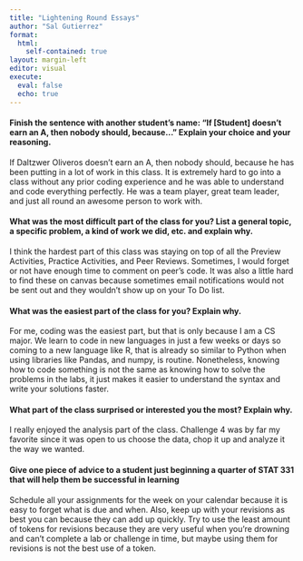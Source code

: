 ```yaml
---
title: "Lightening Round Essays"
author: "Sal Gutierrez"
format: 
  html: 
    self-contained: true
layout: margin-left
editor: visual
execute: 
  eval: false
  echo: true
---
```


#### Finish the sentence with another student's name: "If \[Student\] doesn't earn an A, then nobody should, because..." Explain your choice and your reasoning.

If Daltzwer Oliveros doesn't earn an A, then nobody should, because he has been putting in a lot of work in this class. It is extremely hard to go into a class without any prior coding experience and he was able to understand and code everything perfectly. He was a team player, great team leader, and just all round an awesome person to work with.

#### What was the most difficult part of the class for you? List a general topic, a specific problem, a kind of work we did, etc. and explain why.

I think the hardest part of this class was staying on top of all the Preview Activities, Practice Activities, and Peer Reviews. Sometimes, I would forget or not have enough time to comment on peer's code. It was also a little hard to find these on canvas because sometimes email notifications would not be sent out and they wouldn't show up on your To Do list.

#### What was the easiest part of the class for you? Explain why.

For me, coding was the easiest part, but that is only because I am a CS major. We learn to code in new languages in just a few weeks or days so coming to a new language like R, that is already so similar to Python when using libraries like Pandas, and numpy, is routine. Nonetheless, knowing how to code something is not the same as knowing how to solve the problems in the labs, it just makes it easier to understand the syntax and write your solutions faster.

#### What part of the class surprised or interested you the most? Explain why.

I really enjoyed the analysis part of the class. Challenge 4 was by far my favorite since it was open to us choose the data, chop it up and analyze it the way we wanted.

#### Give one piece of advice to a student just beginning a quarter of STAT 331 that will help them be successful in learning

Schedule all your assignments for the week on your calendar because it is easy to forget what is due and when. Also, keep up with your revisions as best you can because they can add up quickly. Try to use the least amount of tokens for revisions because they are very useful when you're drowning and can't complete a lab or challenge in time, but maybe using them for revisions is not the best use of a token.

